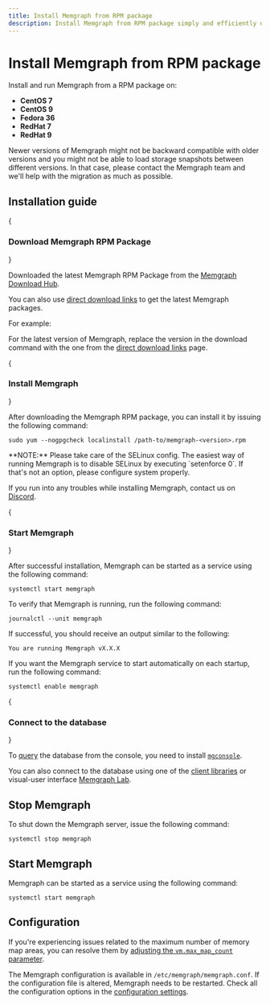 ```yaml
---
title: Install Memgraph from RPM package
description: Install Memgraph from RPM package simply and efficiently using our thorough documentation. Aiding you in achieving the best of graphs. 
---
```



# Install Memgraph from RPM package

Install and run Memgraph from a RPM package on: 
  - **CentOS 7**
  - **CentOS 9**
  - **Fedora 36**
  - **RedHat 7**
  - **RedHat 9**

<Callout type="warning"> 
Newer versions of Memgraph might not be backward
compatible with older versions and you might not be able to load storage
snapshots between different versions. In that case, please contact the Memgraph
team and we'll help with the migration as much as possible.
 </Callout>

## Installation guide

<Steps>

{<h3>Download Memgraph RPM Package</h3>}

Downloaded the latest Memgraph RPM Package from the [Memgraph Download
Hub](https://memgraph.com/download/).

You can also use [direct download
links](/getting-started/install-memgraph/direct-download-links) to get the
latest Memgraph packages. 

For example:

<CodeSnippet code="sudo wget https://download.memgraph.com/memgraph/v2.9.0/debian-11/memgraph_2.9.0-1_amd64.deb" page="install-memgraph/rpm-package"/>

<Callout>

For the latest version of Memgraph, replace the version in the download command
with the one from the [direct download
links](/getting-started/install-memgraph/direct-download-links) page.

</Callout>


{<h3>Install Memgraph</h3>}

After downloading the Memgraph RPM package, you can install it by issuing the
following command:

```console
sudo yum --nogpgcheck localinstall /path-to/memgraph-<version>.rpm
```

<Callout type="info">
**NOTE:** Please take care of the SELinux config. The easiest way of
running Memgraph is to disable SELinux by executing `setenforce 0`. If that's
not an option, please configure system properly.
</Callout>

If you run into any troubles while installing Memgraph, contact us on
[Discord](https://discord.gg/memgraph).

{<h3>Start Memgraph</h3>}

After successful installation, Memgraph can be started as a service using the
following command:

```console
systemctl start memgraph
```

To verify that Memgraph is running, run the following command:

```console
journalctl --unit memgraph
```

If successful, you should receive an output similar to the following:

```console
You are running Memgraph vX.X.X
```

If you want the Memgraph service to start automatically on each startup, run the
following command:

```console
systemctl enable memgraph
```

{<h3>Connect to the database</h3>}

To [query](/querying) the database from the console, you need to install
[`mgconsole`](/getting-started/cli). 

You can also connect to the database using one of the [client
libraries](/client-libraries) or visual-user interface [Memgraph
Lab](/data-visualization).

</Steps>

## Stop Memgraph

To shut down the Memgraph server, issue the following command:

```console
systemctl stop memgraph
```

## Start Memgraph

Memgraph can be started as a service using the following command:

```console
systemctl start memgraph
```

## Configuration

<Callout type="info">

If you're experiencing issues related to the maximum number of memory map areas,
you can resolve them by [adjusting the `vm.max_map_count`
parameter](https://memgraph.com/docs/configuration/system-configuration#increasing-memory-map-areas). 

</Callout>

The Memgraph configuration is available in `/etc/memgraph/memgraph.conf`. If the
configuration file is altered, Memgraph needs to be restarted. Check all the
configuration options in the [configuration
settings](/configuration/configuration-settings). 
